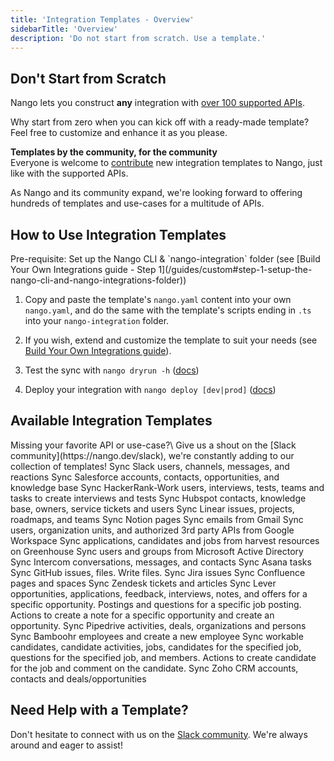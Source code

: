 ```yaml
---
title: 'Integration Templates - Overview'
sidebarTitle: 'Overview'
description: 'Do not start from scratch. Use a template.'
---
```


## Don't Start from Scratch

Nango lets you construct **any** integration with [over 100 supported APIs](/integrations/overview).

Why start from zero when you can kick off with a ready-made template? Feel free to customize and enhance it as you please.

**Templates by the community, for the community**\
Everyone is welcome to [contribute](/contribute) new integration templates to Nango, just like with the supported APIs.

As Nango and its community expand, we're looking forward to offering hundreds of templates and use-cases for a multitude of APIs.

## How to Use Integration Templates

<Info>
  Pre-requisite: Set up the Nango CLI & `nango-integration` folder (see [Build Your Own Integrations guide - Step 1](/guides/custom#step-1-setup-the-nango-cli-and-nango-integrations-folder))
</Info>

1.  Copy and paste the template's `nango.yaml` content into your own `nango.yaml`, and do the same with the template's scripts ending in `.ts` into your `nango-integration` folder.

2.  If you wish, extend and customize the template to suit your needs (see [Build Your Own Integrations guide](/guides/custom)).

3.  Test the sync with `nango dryrun -h` ([docs](/guides/custom#dry-run-your-sync))

4.  Deploy your integration with `nango deploy [dev|prod]` ([docs](/guides/custom#step-3-deploy-a-sync))

## Available Integration Templates

<Tip>
  Missing your favorite API or use-case?\
  Give us a shout on the [Slack community](https://nango.dev/slack), we're constantly adding to our collection of templates!
</Tip>

<CardGroup cols={3}>
  <Card title="Slack" href="/integration-templates/slack" icon="slack" iconType="brands">
    Sync Slack users, channels, messages, and reactions
  </Card>

  <Card title="Salesforce" href="/integration-templates/salesforce" icon="salesforce" iconType="brands">
    Sync Salesforce accounts, contacts, opportunities, and knowledge base
  </Card>

  <Card title="HackerRank-Work" href="/integration-templates/hackerrank-work" icon="computer">
    Sync HackerRank-Work users, interviews, tests, teams and tasks to create interviews and tests
  </Card>

  <Card title="Hubspot" href="/integration-templates/hubspot" icon="hubspot" iconType="brands">
    Sync Hubspot contacts, knowledge base, owners, service tickets and users
  </Card>

  <Card title="Linear" href="/integration-templates/linear" icon="circle-half-stroke">
    Sync Linear issues, projects, roadmaps, and teams
  </Card>

  <Card title="Notion" href="/integration-templates/notion" icon="book">
    Sync Notion pages
  </Card>

  <Card title="Gmail" href="/integration-templates/gmail" icon="envelope">
    Sync emails from Gmail
  </Card>

  <Card title="Google Workspace" href="/integration-templates/google-workspace" icon="google" iconType="brands">
    Sync users, organization units, and authorized 3rd party APIs from Google Workspace
  </Card>

  <Card title="Greenhouse" href="/integration-templates/greenhouse" icon="people-arrows">
    Sync applications, candidates and jobs from harvest resources on Greenhouse
  </Card>

  <Card title="MS Active Directory" href="/integration-templates/microsoft-active-directory" icon="microsoft" iconType="brands">
    Sync users and groups from Microsoft Active Directory
  </Card>

  <Card title="Intercom" href="/integration-templates/intercom" icon="intercom" iconType="brands">
    Sync Intercom conversations, messages, and contacts
  </Card>

  <Card title="Asana" href="/integration-templates/asana" icon="check">
    Sync Asana tasks
  </Card>

  <Card title="GitHub" href="/integration-templates/github" icon="github" iconType="brands">
    Sync GitHub issues, files. Write files.
  </Card>

  <Card title="Jira" href="/integration-templates/jira" icon="jira" iconType="brands">
    Sync Jira issues
  </Card>

  <Card title="Confluence" href="/integration-templates/confluence" icon="confluence" iconType="brands">
    Sync Confluence pages and spaces
  </Card>

  <Card title="Zendesk" href="/integration-templates/zendesk" icon="headset">
    Sync Zendesk tickets and articles
  </Card>

  <Card title="Lever" href="/integration-templates/lever" icon="briefcase">
    Sync Lever opportunities, applications, feedback, interviews, notes, and offers for a specific opportunity. Postings and questions for a specific job posting. Actions to create a note for a specific opportunity and create an opportunity.
  </Card>

  <Card title="Pipedrive" href="/integration-templates/pipedrive" icon="user-tie">
    Sync Pipedrive activities, deals, organizations and persons
  </Card>

  <Card title="Bamboohr" href="/integration-templates/bamboohr" icon="user">
    Sync Bamboohr employees and create a new employee
  </Card>

  <Card title="Workable" href="/integration-templates/workable" icon="list-check">
    Sync workable candidates, candidate activities, jobs, candidates for the specified job, questions for the specified job, and members. Actions to create candidate for the job and comment on the candidate.
  </Card>

  <Card title="Zoho CRM" href="/integration-templates/zoho-crm" icon="users">
    Sync Zoho CRM accounts, contacts and deals/opportunities
  </Card>
</CardGroup>

## Need Help with a Template?

Don't hesitate to connect with us on the [Slack community](https://nango.dev/slack). We're always around and eager to assist!